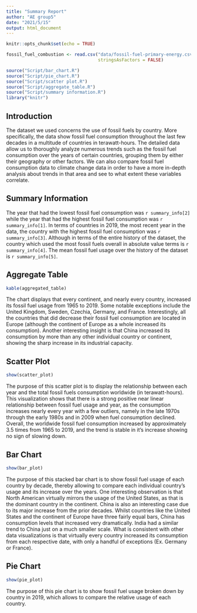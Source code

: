 ```yaml
---
title: "Summary Report"
author: "AE group5"
date: "2021/5/15"
output: html_document
---
```


```r
knitr::opts_chunk$set(echo = TRUE)
```

```r
fossil_fuel_combustion <- read.csv("data/fossil-fuel-primary-energy.csv",
                                   stringsAsFactors = FALSE)
```

```r
source("Script/bar_chart.R")
source("Script/pie_chart.R")
source("Script/scatter plot.R")
source("Script/aggregate_table.R")
source("Script/summary information.R")
library("knitr")

```

## Introduction

The dataset we used concerns the use of fossil fuels by country. More specifically, the data show fossil fuel consumption throughout the last few decades in a multitude of countries in terawatt-hours. The detailed data allow us to thoroughly analyze numerous trends such as the fossil fuel consumption over the years of certain countries, grouping them by either their geography or other factors. We can also compare fossil fuel consumption data to climate change data in order to have a more in-depth analysis about trends in that area and see to what extent these variables correlate.

## Summary Information

The year that had the lowest fossil fuel consumption was `r summary_info[2]` while the year that had the highest fossil fuel consumption was `r summary_info[1]`. In terms of countries in 2019, the most recent year in the data, the country with the highest fossil fuel consumption was `r summary_info[3]`. Although in terms of the entire history of the dataset, the country which used the most fossil fuels overall in absolute value terms is `r summary_info[4]`. The mean fossil fuel usage over the history of the dataset is `r summary_info[5]`.

## Aggregate Table

```r
kable(aggregated_table)
```

The chart displays that every continent, and nearly every country, increased its fossil fuel usage from 1965 to 2019. Some notable exceptions include the United Kingdom, Sweden, Czechia, Germany, and France. Interestingly, all the countries that did decrease their fossil fuel consumption are located in Europe (although the continent of Europe as a whole increased its consumption). Another interesting insight is that China increased its consumption by more than any other individual country or continent, showing the sharp increase in its industrial capacity.

## Scatter Plot

```r
show(scatter_plot)
```

The purpose of this scatter plot is to display the relationship between each year and the total fossil fuels consumption worldwide (in terawatt-hours). This visualization shows that there is a strong positive near linear relationship between fossil fuel usage and year, as the consumption increases nearly every year with a few outliers, namely in the late 1970s through the early 1980s and in 2009 when fuel consumption declined. Overall, the worldwide fossil fuel consumption increased by approximately 3.5 times from 1965 to 2019, and the trend is stable in it's increase showing no sign of slowing down.

## Bar Chart

```r
show(bar_plot)
```

The purpose of this stacked bar chart is to show fossil fuel usage of each country by decade, thereby allowing to compare each individual country's usage and its increase over the years. One interesting observation is that North American virtually mirrors the usage of the United States, as that is the dominant country in the continent. China is also an interesting case due to its major increase from the prior decades. Whilst countries like the United States and the continent of Europe have three fairly equal bars, China has consumption levels that increased very dramatically. India had a similar trend to China just on a much smaller scale. What is consistent with other data visualizations is that virtually every country increased its consumption from each respective date, with only a handful of exceptions (Ex. Germany or France).


## Pie Chart

```r
show(pie_plot)
```


The purpose of this pie chart is to show fossil fuel usage broken down by country in 2019, which allows to compare the relative usage of each country.
